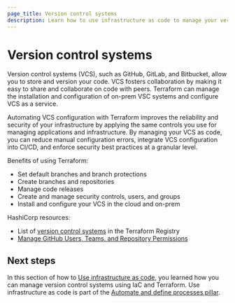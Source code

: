 ```yaml
---
page_title: Version control systems
description: Learn how to use infrastructure as code to manage your version control systems.
---
```


# Version control systems

Version control systems (VCS), such as GitHub, GitLab, and Bitbucket, allow you to store and version your code. VCS fosters collaboration by making it easy to share and collaborate on code with peers. Terraform can manage the installation and configuration of on-prem VSC systems and configure VCS as a service. 

Automating VCS configuration with Terraform improves the reliability and security of your infrastructure by applying the same controls you use for managing applications and infrastructure. By managing your VCS as code, you can reduce manual configuration errors, integrate VCS configuration into CI/CD, and enforce security best practices at a granular level.

Benefits of using Terraform:
- Set default branches and branch protections
- Create branches and repositories
- Manage code releases
- Create and manage security controls, users, and groups
- Install and configure your VCS in the cloud and on-prem

HashiCorp resources:
- List of [version control systems](https://registry.terraform.io/browse/providers?category=version-control-systems) in the Terraform Registry
- [Manage GitHub Users, Teams, and Repository Permissions](/terraform/tutorials/it-saas/github-user-teams)

## Next steps

In this section of how to [Use infrastructure as code](/well-architected-framework/automate-and-define-processes#use-infrastructure-as-code), you learned how you can manage version control systems using IaC and Terraform. Use infrastructure as code is part of the [Automate and define processes pillar](/well-architected-framework/automate-and-define-processes).
